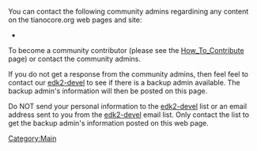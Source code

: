 You can contact the following community admins regardining any content on the tianocore.org web pages and site:


* {{sfuser|laurie0131}}


To become a community contributor (please see the [[How_To_Contribute]] page) or contact the community admins.


If you do not get a response from the community admins, then feel feel to contact our [[edk2-devel]] to see if there is a backup admin available.  The backup admin's information will then be posted on this page.

Do NOT send your personal information to the [[edk2-devel]] list or an email address sent to you from the [[edk2-devel]] email list.  Only contact the list to get the backup admin's information posted on this web page.

[[Category:Main]]